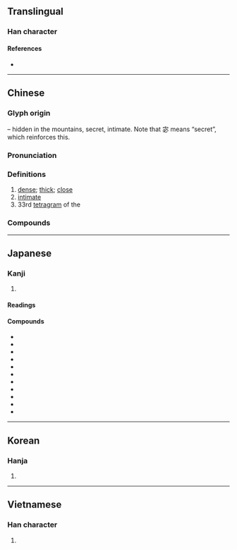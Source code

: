 {{also|宻}}
{{character info/new}}
==Translingual==

===Han character===
{{Han char|rn=40|rad=宀|as=08|sn=11|four=30773|canj=JPHU|ids=⿱宓山}}

====References====
* {{Han ref|kx=0288.110|dkj=07205|dj=0570.020|hdz=20940.060|uh=5BC6|ud=23494|bh=B14B|bd=45387}}

----

==Chinese==
{{zh-forms}}

===Glyph origin===
{{Han etym}}
{{Han compound|宓|山|t2=mountain||ls=psc|c1=p|c2=s}} – hidden in the mountains, secret, intimate. Note that 宓 means “secret”, which reinforces this.

===Pronunciation===
{{zh-pron
|m=mì
|ma=y
|c=mat6
|h=pfs=me̍t
|md=
|mn=bi̍t/ba̍t/bā
|mn_note=bi̍t - literary; ba̍t/bā - vernacular
|w=5miq
|mc=y
|oc=y
|cat=a
}}

===Definitions===
{{zh-hanzi}}

# [[dense]]; [[thick]]; [[close]]
# [[intimate]]
# 33rd [[tetragram]] of the {{w|Taixuanjing}}

===Compounds===
{{zh-der|密報|密閉|密布|密電|密度|密封|密告|密會|密集|密件|密接|密克羅尼西亞|密林|密令|密鑼緊鼓|密碼|密密層層|密密叢叢|密密麻麻|密密匝匝|密謀|密切|密商|密實|密使|密室|密談|密探|密信|密訊|密約|密雲不雨|密匝匝|密召|密植|密旨|密書|密親|密章|人口密度|不密|密斯忒|密網|哈密瓜|密不通風|密爾|交通密度|保密|周密|密密切切|密宗|密緻|密勿|密切追隨|慎密|宥密|密送|密點地圖|密集部署|密昵|事以密成|密屋|守密|幽期密約|三密|密歇斯|告密人|低聲密語|密雲|密合|密查|峻密|居住密度|失密|嚴密|密昔斯|密看|密昔司|密幄|密雨|密醫|密跡金剛|密語|密西根湖|密西根州|密蘇里河|密蘇里州|密續|密涅瓦|密斯特|密捉|密意|密度指數|密封遺囑|密寫|密奏|密地|密友|密函|密保|密侖|密不透風|密詔|密斯|仔密|密訪|密邇|保密軍官|密航|密密|密諭|城府深密|密勿從事|人煙稠密|密支那|密不可分|密議|叢密|勞力密集|告密|密司脫|保密防諜|洩密|烏雲密布|機密大事|祕密|祕密外交|款密|祕密交易|機謀不密|機事不密|碎密|明密|稠密|祕密警察|祕密證人|祕密結社|祕密社會|百密一疏|文深網密|戰雲密布|機密|珍藏密斂|樞密|祕密選舉|濃雲密布|樞密院|戰雲濃密|濃密|機密文件|柔情密意|樞密使|親密|纖密|絕密|謹密|綿密|精密|縝密|靡密|衷腸密語|精密度|精密陶瓷|背密|遏密|緻密|詞嚴義密|隱密|細密|綿密小巧|阿提密斯|致密|親密無間|緊鑼密鼓|退藏於密|阿薩密省|閨中密友|詳密|那密比亞|邁阿密|達拉密|軍事機密|過從甚密|繁密|邃密|細密畫|緊密|茂密|細針密縷}}

{{zh-cat|Elementary}}

----

==Japanese==

===Kanji===
{{ja-kanji|grade=6|rs=宀08}}

# {{defn|lang=ja|sort=宀08}}

====Readings====
{{ja-readings
|goon=みつ, みち
|kanon=びつ
|kun=しげし, ひそ-か, ひそ-かに, みそ-か
}}

====Compounds====
* {{ja-r|密教|みっきょう}}
* {{ja-r|密航|みっこう}}
* {{ja-r|密告|みっこく}}
* {{ja-r|密室|みっしつ}}
* {{ja-r|密接|みっせつ}}
* {{ja-r|密談|みつだん}}
* {{ja-r|密着|みっちゃく}}
* {{ja-r|密入国|みつにゅうこく}}
* {{ja-r|密封|みっぷう}}
* {{ja-r|密輸|みつゆ}}
* {{ja-r|密猟|みつりょう}}

----

==Korean==

===Hanja===
{{ko-hanja|hangeul=밀|rv=mil|mr=mil|eumhun=빽빽하다|ehrv=bbaekbbaekhada|ehmr=bbaekbbaekhada}}

# {{defn|lang=ko|sort=宀08}}

----

==Vietnamese==

===Han character===
{{vi-hantu|[[mật]], [[mất]]|rs=宀08}}

# {{defn|lang=vi|sort=宀08}}